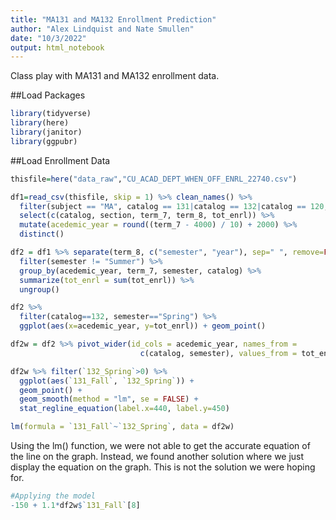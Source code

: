 ```yaml
---
title: "MA131 and MA132 Enrollment Prediction"
author: "Alex Lindquist and Nate Smullen"
date: "10/3/2022"
output: html_notebook
---
```


Class play with MA131 and MA132 enrollment data.

##Load Packages

```r
library(tidyverse)
library(here)
library(janitor)
library(ggpubr)
```

##Load Enrollment Data

```r
thisfile=here("data_raw","CU_ACAD_DEPT_WHEN_OFF_ENRL_22740.csv")

df1=read_csv(thisfile, skip = 1) %>% clean_names() %>%
  filter(subject == "MA", catalog == 131|catalog == 132|catalog == 120, section < 10) %>% 
  select(c(catalog, section, term_7, term_8, tot_enrl)) %>%
  mutate(acedemic_year = round((term_7 - 4000) / 10) + 2000) %>%
  distinct()

```

```r
df2 = df1 %>% separate(term_8, c("semester", "year"), sep=" ", remove=FALSE) %>%
  filter(semester != "Summer") %>%
  group_by(acedemic_year, term_7, semester, catalog) %>%
  summarize(tot_enrl = sum(tot_enrl)) %>%
  ungroup()

```


```r
df2 %>% 
  filter(catalog==132, semester=="Spring") %>%
  ggplot(aes(x=acedemic_year, y=tot_enrl)) + geom_point()
```

```r
df2w = df2 %>% pivot_wider(id_cols = acedemic_year, names_from = 
                             c(catalog, semester), values_from = tot_enrl)

df2w %>% filter(`132_Spring`>0) %>%
  ggplot(aes(`131_Fall`, `132_Spring`)) + 
  geom_point() + 
  geom_smooth(method = "lm", se = FALSE) +
  stat_regline_equation(label.x=440, label.y=450)

lm(formula = `131_Fall`~`132_Spring`, data = df2w)
```

Using the lm() function, we were not able to get the accurate equation of the 
line on the graph. Instead, we found another solution where we just display
the equation on the graph. This is not the solution we were hoping for.

```r
#Applying the model
-150 + 1.1*df2w$`131_Fall`[8]
```

 